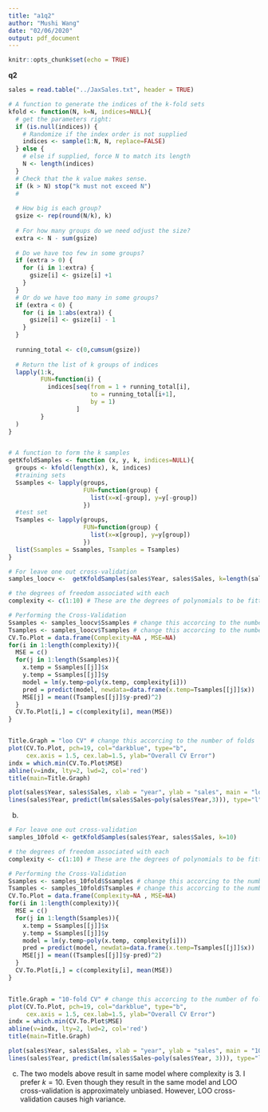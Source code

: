 ---
title: "a1q2"
author: "Mushi Wang"
date: "02/06/2020"
output: pdf_document
---

```{r setup, include=FALSE}
knitr::opts_chunk$set(echo = TRUE)
```

**q2**
```{r}
sales = read.table("../JaxSales.txt", header = TRUE)

# A function to generate the indices of the k-fold sets
kfold <- function(N, k=N, indices=NULL){
  # get the parameters right:
  if (is.null(indices)) {
    # Randomize if the index order is not supplied
    indices <- sample(1:N, N, replace=FALSE)
  } else {
    # else if supplied, force N to match its length
    N <- length(indices)
  }
  # Check that the k value makes sense.
  if (k > N) stop("k must not exceed N")
  #
  
  # How big is each group?
  gsize <- rep(round(N/k), k)
  
  # For how many groups do we need odjust the size?
  extra <- N - sum(gsize)
  
  # Do we have too few in some groups?
  if (extra > 0) {
    for (i in 1:extra) {
      gsize[i] <- gsize[i] +1
    }
  }
  # Or do we have too many in some groups?
  if (extra < 0) {
    for (i in 1:abs(extra)) {
      gsize[i] <- gsize[i] - 1
    }
  }
  
  running_total <- c(0,cumsum(gsize))
  
  # Return the list of k groups of indices
  lapply(1:k, 
         FUN=function(i) {
           indices[seq(from = 1 + running_total[i],
                       to = running_total[i+1],
                       by = 1)
                   ]
         }
  )
}


# A function to form the k samples
getKfoldSamples <- function (x, y, k, indices=NULL){
  groups <- kfold(length(x), k, indices)
  #training sets
  Ssamples <- lapply(groups,
                     FUN=function(group) {
                       list(x=x[-group], y=y[-group])
                     })
  #test set
  Tsamples <- lapply(groups,
                     FUN=function(group) {
                       list(x=x[group], y=y[group])
                     })
  list(Ssamples = Ssamples, Tsamples = Tsamples)
}
```

```{r}
# For leave one out cross-validation
samples_loocv <-  getKfoldSamples(sales$Year, sales$Sales, k=length(sales$Sales))

# the degrees of freedom associated with each
complexity <- c(1:10) # These are the degrees of polynomials to be fitted

# Performing the Cross-Validation
Ssamples <- samples_loocv$Ssamples # change this accorcing to the number of folds
Tsamples <- samples_loocv$Tsamples # change this accorcing to the number of folds
CV.To.Plot = data.frame(Complexity=NA , MSE=NA)
for(i in 1:length(complexity)){
  MSE = c()
  for(j in 1:length(Ssamples)){
    x.temp = Ssamples[[j]]$x
    y.temp = Ssamples[[j]]$y
    model = lm(y.temp~poly(x.temp, complexity[i]))
    pred = predict(model, newdata=data.frame(x.temp=Tsamples[[j]]$x))
    MSE[j] = mean((Tsamples[[j]]$y-pred)^2)
  }
  CV.To.Plot[i,] = c(complexity[i], mean(MSE))
}


Title.Graph = "loo CV" # change this accorcing to the number of folds
plot(CV.To.Plot, pch=19, col="darkblue", type="b",
     cex.axis = 1.5, cex.lab=1.5, ylab="Overall CV Error")
indx = which.min(CV.To.Plot$MSE)
abline(v=indx, lty=2, lwd=2, col='red')
title(main=Title.Graph)
```


```{r}
plot(sales$Year, sales$Sales, xlab = "year", ylab = "sales", main = "loo cross-validation")
lines(sales$Year, predict(lm(sales$Sales~poly(sales$Year,3))), type="l", col="blue", lwd=2)
```

\newpage
(b)
```{r}
# For leave one out cross-validation
samples_10fold <- getKfoldSamples(sales$Year, sales$Sales, k=10)

# the degrees of freedom associated with each
complexity <- c(1:10) # These are the degrees of polynomials to be fitted

# Performing the Cross-Validation
Ssamples <- samples_10fold$Ssamples # change this accorcing to the number of folds
Tsamples <- samples_10fold$Tsamples # change this accorcing to the number of folds
CV.To.Plot = data.frame(Complexity=NA , MSE=NA)
for(i in 1:length(complexity)){
  MSE = c()
  for(j in 1:length(Ssamples)){
    x.temp = Ssamples[[j]]$x
    y.temp = Ssamples[[j]]$y
    model = lm(y.temp~poly(x.temp, complexity[i]))
    pred = predict(model, newdata=data.frame(x.temp=Tsamples[[j]]$x))
    MSE[j] = mean((Tsamples[[j]]$y-pred)^2)
  }
  CV.To.Plot[i,] = c(complexity[i], mean(MSE))
}


Title.Graph = "10-fold CV" # change this accorcing to the number of folds
plot(CV.To.Plot, pch=19, col="darkblue", type="b",
     cex.axis = 1.5, cex.lab=1.5, ylab="Overall CV Error")
indx = which.min(CV.To.Plot$MSE)
abline(v=indx, lty=2, lwd=2, col='red')
title(main=Title.Graph)
```
```{r}
plot(sales$Year, sales$Sales, xlab = "year", ylab = "sales", main = "10-fold cross-validation")
lines(sales$Year, predict(lm(sales$Sales~poly(sales$Year, 3))), type="l", col="blue", lwd=2)
```

\newpage
(c)
The two models above result in same model where complexity is 3.
I prefer $k = 10$. Even though they result in the same model and LOO cross-validation is approximately unbiased. However, LOO cross-validation causes high variance.